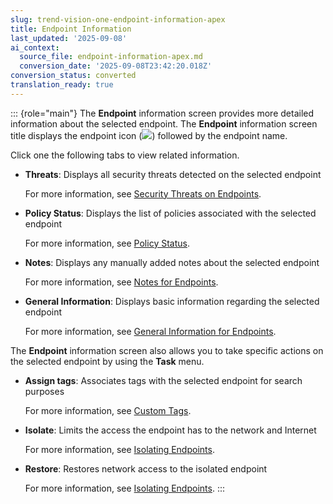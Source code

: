 ```yaml
---
slug: trend-vision-one-endpoint-information-apex
title: Endpoint Information
last_updated: '2025-09-08'
ai_context:
  source_file: endpoint-information-apex.md
  conversion_date: '2025-09-08T23:42:20.018Z'
conversion_status: converted
translation_ready: true
---
```


::: {role="main"}
The **Endpoint** information screen provides more detailed information about the selected endpoint. The **Endpoint** information screen title displays the endpoint icon (![](/images/endpoint_info_icon=GUID-AEA9F606-B23B-4A18-8BC5-CD02F7A1035A=1=en-us=Low.webp)) followed by the endpoint name.

Click one the following tabs to view related information.

- **Threats**: Displays all security threats detected on the selected endpoint

  For more information, see [Security Threats on Endpoints](threats-endpoints.mdx).

- **Policy Status**: Displays the list of policies associated with the selected endpoint

  For more information, see [Policy Status](policy-status-apex-tab.mdx).

- **Notes**: Displays any manually added notes about the selected endpoint

  For more information, see [Notes for Endpoints](notes-for-endpoints.mdx).

- **General Information**: Displays basic information regarding the selected endpoint

  For more information, see [General Information for Endpoints](general-information-for-endpoints.mdx).

The **Endpoint** information screen also allows you to take specific actions on the selected endpoint by using the **Task** menu.

- **Assign tags**: Associates tags with the selected endpoint for search purposes

  For more information, see [Custom Tags](custom-tags.mdx).

- **Isolate**: Limits the access the endpoint has to the network and Internet

  For more information, see [Isolating Endpoints](isolate-network-endpoints.mdx).

- **Restore**: Restores network access to the isolated endpoint

  For more information, see [Isolating Endpoints](isolate-network-endpoints.mdx).
:::
